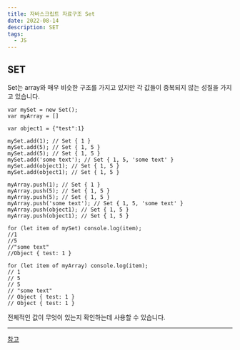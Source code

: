 ```yaml
---
title: 자바스크립트 자료구조 Set
date: 2022-08-14
description: SET
tags:
  - JS
---
```


## SET

Set는 array와 매우 비슷한 구조를 가지고 있지만 각 값들이 중복되지 않는 성질을 가지고 있습니다.

```
var mySet = new Set();
var myArray = []

var object1 = {"test":1}

mySet.add(1); // Set { 1 }
mySet.add(5); // Set { 1, 5 }
mySet.add(5); // Set { 1, 5 }
mySet.add('some text'); // Set { 1, 5, 'some text' }
mySet.add(object1); // Set { 1, 5 }
mySet.add(object1); // Set { 1, 5 }

myArray.push(1); // Set { 1 }
myArray.push(5); // Set { 1, 5 }
myArray.push(5); // Set { 1, 5 }
myArray.push('some text'); // Set { 1, 5, 'some text' }
myArray.push(object1); // Set { 1, 5 }
myArray.push(object1); // Set { 1, 5 }

for (let item of mySet) console.log(item);
//1
//5
//"some text"
//Object { test: 1 }

for (let item of myArray) console.log(item);
// 1
// 5
// 5
// "some text"
// Object { test: 1 }
// Object { test: 1 }

```

전체적인 값이 무엇이 있는지 확인하는데 사용할 수 있습니다.

---

[참고](https://developer.mozilla.org/ko/docs/Web/JavaScript/Reference/Global_Objects/Set)